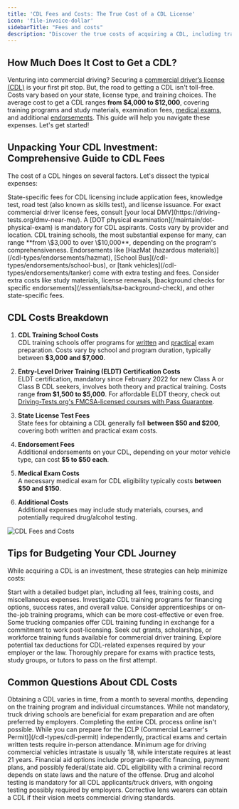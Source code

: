 ```yaml
---
title: 'CDL Fees and Costs: The True Cost of a CDL License'
icon: 'file-invoice-dollar'
sidebarTitle: "Fees and costs"
description: "Discover the true costs of acquiring a CDL, including training fees, testing charges, and more. Plan your budget effectively for a career in commercial driving."
---
```


## How Much Does It Cost to Get a CDL?
Venturing into commercial driving? Securing a [commercial driver’s license (CDL)](/cdl-definition) is your first pit stop. But, the road to getting a CDL isn't toll-free. Costs vary based on your state, license type, and training choices. The average cost to get a CDL ranges **from \$4,000 to \$12,000**, covering training programs and study materials, examination fees, [medical exams](/maintain/medical-exams), and additional [endorsements](/cdl-types/endorsements/introduction). This guide will help you navigate these expenses. Let's get started!

## Unpacking Your CDL Investment: Comprehensive Guide to CDL Fees

The cost of a CDL hinges on several factors. Let's dissect the typical expenses:

<AccordionGroup>

<Accordion title="Licensing Fees">
State-specific fees for CDL licensing include application fees, knowledge test, road test (also known as skills test), and license issuance. For exact commercial driver license fees, consult [your local DMV](https://driving-tests.org/dmv-near-me/).
</Accordion>

<Accordion title="Medical Examination Costs">
A [DOT physical examination](/maintain/dot-physical-exam) is mandatory for CDL aspirants. Costs vary by provider and location.
</Accordion>

<Accordion title="CDL Training School Costs">
CDL training schools, the most substantial expense for many, can range **from \$3,000 to over \$10,000**, depending on the program's comprehensiveness.
</Accordion>

<Accordion title="Additional Endorsement Costs">
Endorsements like [HazMat (hazardous materials)](/cdl-types/endorsements/hazmat), [School Bus](/cdl-types/endorsements/school-bus), or [tank vehicles](/cdl-types/endorsements/tanker) come with extra testing and fees.
</Accordion>

<Accordion title="Miscellaneous Expenses">
Consider extra costs like study materials, license renewals, [background checks for specific endorsements](/essentials/tsa-background-check), and other state-specific fees.
</Accordion>

</AccordionGroup>

## CDL Costs Breakdown

1. **CDL Training School Costs**  
   CDL training schools offer programs for [written](/essentials/written-tests/overview) and [practical](/essentials/skills-test) exam preparation. Costs vary by school and program duration, typically between **\$3,000 and \$7,000**.

2. **Entry-Level Driver Training (ELDT) Certification Costs**  
   ELDT certification, mandatory since February 2022 for new Class A or Class B CDL seekers, involves both theory and practical training. Costs range **from \$1,500 to \$5,000**. For affordable ELDT theory, check out [Driving-Tests.org's FMCSA-licensed courses with Pass Guarantee](https://driving-tests.org/cdl-premium/).

3. **State License Test Fees**  
   State fees for obtaining a CDL generally fall **between \$50 and \$200**, covering both written and practical exam costs.

4. **Endorsement Fees**  
   Additional endorsements on your CDL, depending on your motor vehicle type, can cost **\$5 to \$50 each**.

5. **Medical Exam Costs**  
   A necessary medical exam for CDL eligibility typically costs **between \$50 and \$150**.

6. **Additional Costs**  
   Additional expenses may include study materials, courses, and potentially required drug/alcohol testing.

<Frame>
  <img src="https://driving-tests.org/wp-content/uploads/2023/02/cdl-license-how-much-cost.jpg" alt="CDL Fees and Costs"/>
</Frame>

## Tips for Budgeting Your CDL Journey

While acquiring a CDL is an investment, these strategies can help minimize costs:

<AccordionGroup>

<Accordion title="Budget Planning">
Start with a detailed budget plan, including all fees, training costs, and miscellaneous expenses.
</Accordion>

<Accordion title="CDL Training Program Research">
Investigate CDL training programs for financing options, success rates, and overall value.
</Accordion>

<Accordion title="Alternative Training Options">
Consider apprenticeships or on-the-job training programs, which can be more cost-effective or even free.
</Accordion>

<Accordion title="Employer Assistance">
Some trucking companies offer CDL training funding in exchange for a commitment to work post-licensing.
</Accordion>

<Accordion title="Grants and Scholarships">
Seek out grants, scholarships, or workforce training funds available for commercial driver training.
</Accordion>

<Accordion title="Tax Deductions">
Explore potential tax deductions for CDL-related expenses required by your employer or the law.
</Accordion>

<Accordion title="Exam Preparation">
Thoroughly prepare for exams with practice tests, study groups, or tutors to pass on the first attempt.
</Accordion>

</AccordionGroup>

## Common Questions About CDL Costs

<AccordionGroup>
  <Accordion title="CDL Acquisition Timeline">
    Obtaining a CDL varies in time, from a month to several months, depending on the training program and individual circumstances.
  </Accordion>

  <Accordion title="Necessity of CDL Training School">
    While not mandatory, truck driving schools are beneficial for exam preparation and are often preferred by employers.
  </Accordion>

  <Accordion title="Online CDL Process">
    Completing the entire CDL process online isn't possible. While you can prepare for the [CLP (Commercial Learner's Permit)](/cdl-types/cdl-permit) independently, practical exams and certain written tests require in-person attendance.
  </Accordion>

  <Accordion title="CDL Age Requirements">
    Minimum age for driving commercial vehicles intrastate is usually 18, while interstate requires at least 21 years.
  </Accordion>

  <Accordion title="Financial Aid for CDL Training">
    Financial aid options include program-specific financing, payment plans, and possibly federal/state aid.
  </Accordion>

  <Accordion title="CDL Eligibility with Criminal Record">
    CDL eligibility with a criminal record depends on state laws and the nature of the offense.
  </Accordion>

  <Accordion title="Drug Test for CDL">
    Drug and alcohol testing is mandatory for all CDL applicants/truck drivers, with ongoing testing possibly required by employers.
  </Accordion>

  <Accordion title="CDL with Corrective Lenses">
    Corrective lens wearers can obtain a CDL if their vision meets commercial driving standards.
  </Accordion>
</AccordionGroup>

<Snippet file="cdl-premium.mdx" />